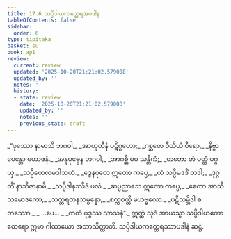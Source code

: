 ```yaml
---
title: 17.6 သပ္ပိဒါယကတ္ထေရအပဒါန
tableOfContents: false
sidebar:
  order: 6
type: tipitaka
basket: su
book: ap1
review:
  current: review
  updated: '2025-10-20T21:21:02.579008'
  updated_by: ''
  notes: ''
  history:
  - state: review
    date: '2025-10-20T21:21:02.579008'
    updated_by: ''
    notes: ''
    previous_state: draft
---
```



<DynamicBreadcrumb />


<ReviewStatus review={frontmatter.review} showDetails={true} />

<HypothesisAnnotation frontmatter={frontmatter} />

<Division number="28" book="ap1" e="ch" v="20" p="204">

<Paragraph number="2470" type="verses" book="ap1">
_“ဖုဿော နာမာသိ ဘဂဝါ,_  
_အာဟုတီနံ ပဋိဂ္ဂဟော;_  
_ဂစ္ဆတေ ဝီထိယံ ဝီရော,_  
_နိဗ္ဗာပေန္တော မဟာဇနံ._  

</Paragraph>

</Division>
<Division number="29" book="ap1" e="ch" v="20" p="204">

<Paragraph number="2471" type="verses" book="ap1">
_အနုပုဗ္ဗေန ဘဂဝါ,_  
_အာဂစ္ဆိ မမ သန္တိကံ;_  
_တတော တံ ပတ္တံ ပဂ္ဂယှ,_  
_သပ္ပိတေလမဒါသဟံ._  

</Paragraph>

</Division>
<Division number="30" book="ap1" e="ch" v="20" p="204">

<Paragraph number="2472" type="verses" book="ap1">
_ဒွေနဝုတေ ဣတော ကပ္ပေ,_  
_ယံ သပ္ပိမဒဒိံ တဒါ;_  
_ဒုဂ္ဂတိံ နာဘိဇာနာမိ,_  
_သပ္ပိဒါနဿိဒံ ဖလံ._  

</Paragraph>

</Division>
<Division number="31" book="ap1" e="ch" v="20" p="204">

<Paragraph number="2473" type="verses" book="ap1">
_ဆပ္ပညာသေ ဣတော ကပ္ပေ,_  
_ဧကော အာသိ သမောဒကော;_  
_သတ္တရတနသမ္ပန္နော,_  
_စက္ကဝတ္တီ မဟဗ္ဗလော._  

</Paragraph>

</Division>
<Division number="32" book="ap1" e="ch" v="20" p="204">

<Paragraph number="2474" type="verses" book="ap1">
_ပဋိသမ္ဘိဒါ စတဿော,_  
_ …ပေ… _  
_ကတံ ဗုဒ္ဓဿ သာသနံ”._  

</Paragraph>

<Paragraph number="2475" book="ap1">
ဣတ္ထံ သုဒံ အာယသ္မာ သပ္ပိဒါယကော ထေရော ဣမာ ဂါထာယော အဘာသိတ္ထာတိ.

</Paragraph>
</Division>

<Paragraph number="2476" type="center" book="ap1">
သပ္ပိဒါယကတ္ထေရဿာပဒါနံ ဆဋ္ဌံ.
</Paragraph>